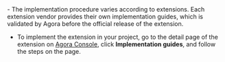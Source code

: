 <PlatformWrapper platform="ios">
-   The implementation procedure varies according to extensions. Each extension vendor provides their own implementation guides, which is validated by Agora before the official release of the extension.

-   To implement the extension in your project, go to the detail page of the extension on [Agora Console](https://console.agora.io/marketplace/extension), click **Implementation guides**, and follow the steps on the page.

</PlatformWrapper>
